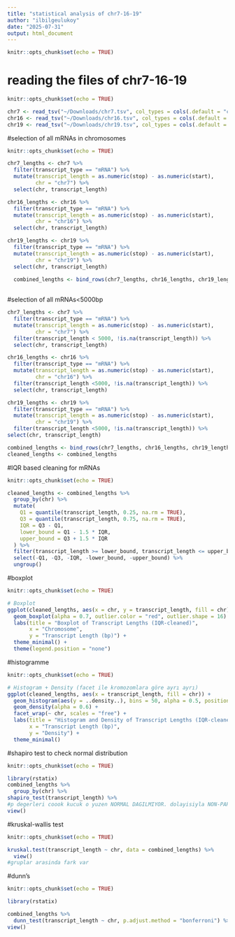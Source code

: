 ```yaml
---
title: "statistical analysis of chr7-16-19"
author: "ilbilgeulukoy"
date: "2025-07-31"
output: html_document
---
```


```r
knitr::opts_chunk$set(echo = TRUE)
```

# reading the files of chr7-16-19

```r
knitr::opts_chunk$set(echo = TRUE)

chr7 <- read_tsv("~/Downloads/chr7.tsv", col_types = cols(.default = "c")) %>% clean_names()
chr16 <- read_tsv("~/Downloads/chr16.tsv", col_types = cols(.default = "c")) %>% clean_names()
chr19 <- read_tsv("~/Downloads/chr19.tsv", col_types = cols(.default = "c")) %>% clean_names()

```

#selection of all mRNAs in chromosomes
```r
knitr::opts_chunk$set(echo = TRUE)

chr7_lengths <- chr7 %>%
  filter(transcript_type == "mRNA") %>%
  mutate(transcript_length = as.numeric(stop) - as.numeric(start),
         chr = "chr7") %>%
  select(chr, transcript_length)

chr16_lengths <- chr16 %>%
  filter(transcript_type == "mRNA") %>%
  mutate(transcript_length = as.numeric(stop) - as.numeric(start),
         chr = "chr16") %>%
  select(chr, transcript_length)

chr19_lengths <- chr19 %>%
  filter(transcript_type == "mRNA") %>%
  mutate(transcript_length = as.numeric(stop) - as.numeric(start),
         chr = "chr19") %>%
  select(chr, transcript_length) 
  
  combined_lengths <- bind_rows(chr7_lengths, chr16_lengths, chr19_lengths) 
  
```


#selection of all mRNAs<5000bp
```r
chr7_lengths <- chr7 %>%
  filter(transcript_type == "mRNA") %>%
  mutate(transcript_length = as.numeric(stop) - as.numeric(start),
         chr = "chr7") %>%
  filter(transcript_length < 5000, !is.na(transcript_length)) %>% 
  select(chr, transcript_length)

chr16_lengths <- chr16 %>%
  filter(transcript_type == "mRNA") %>%
  mutate(transcript_length = as.numeric(stop) - as.numeric(start),
         chr = "chr16") %>%
  filter(transcript_length <5000, !is.na(transcript_length)) %>% 
  select(chr, transcript_length)

chr19_lengths <- chr19 %>%
  filter(transcript_type == "mRNA") %>%
  mutate(transcript_length = as.numeric(stop) - as.numeric(start),
         chr = "chr19") %>%
  filter(transcript_length <5000, !is.na(transcript_length)) %>% 
select(chr, transcript_length)

combined_lengths <- bind_rows(chr7_lengths, chr16_lengths, chr19_lengths)
cleaned_lengths <- combined_lengths 
```



#IQR based cleaning for mRNAs  
```r
knitr::opts_chunk$set(echo = TRUE)

cleaned_lengths <- combined_lengths %>% 
  group_by(chr) %>%
  mutate(
    Q1 = quantile(transcript_length, 0.25, na.rm = TRUE),
    Q3 = quantile(transcript_length, 0.75, na.rm = TRUE),
    IQR = Q3 - Q1,
    lower_bound = Q1 - 1.5 * IQR,
    upper_bound = Q3 + 1.5 * IQR
  ) %>%
  filter(transcript_length >= lower_bound, transcript_length <= upper_bound) %>%
  select(-Q1, -Q3, -IQR, -lower_bound, -upper_bound) %>%
  ungroup()
```


#boxplot
```r
knitr::opts_chunk$set(echo = TRUE)

# Boxplot
ggplot(cleaned_lengths, aes(x = chr, y = transcript_length, fill = chr)) +
  geom_boxplot(alpha = 0.7, outlier.color = "red", outlier.shape = 16) +
  labs(title = "Boxplot of Transcript Lengths (IQR-cleaned)",
       x = "Chromosome",
       y = "Transcript Length (bp)") +
  theme_minimal() +
  theme(legend.position = "none")
```

#histogramme
```r
knitr::opts_chunk$set(echo = TRUE)

# Histogram + Density (facet ile kromozomlara göre ayrı ayrı)
ggplot(cleaned_lengths, aes(x = transcript_length, fill = chr)) +
  geom_histogram(aes(y = ..density..), bins = 50, alpha = 0.5, position = "identity") +
  geom_density(alpha = 0.6) +
  facet_wrap(~ chr, scales = "free") +
  labs(title = "Histogram and Density of Transcript Lengths (IQR-cleaned)",
       x = "Transcript Length (bp)",
       y = "Density") +
  theme_minimal()
```

#shapiro test to check normal distribution

```r
knitr::opts_chunk$set(echo = TRUE)

library(rstatix)
combined_lengths %>%
  group_by(chr) %>% 
shapiro_test(transcript_length) %>% 
#p degerleri coook kucuk o yuzen NORMAL DAGILMIYOR. dolayisiyla NON-PARAMETRIK
view()

```

#kruskal-wallis test 

```r
knitr::opts_chunk$set(echo = TRUE)

kruskal.test(transcript_length ~ chr, data = combined_lengths) %>% 
  view()
#gruplar arasinda fark var

```

#dunn's

```r
knitr::opts_chunk$set(echo = TRUE)

library(rstatix)

combined_lengths %>%
  dunn_test(transcript_length ~ chr, p.adjust.method = "bonferroni") %>% 
view()
```
